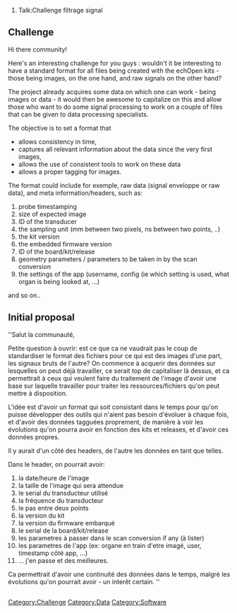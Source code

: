 # Talk:Challenge filtrage signal

== Challenge ==

Hi there community!

Here's an interesting challenge for you guys : wouldn't it be interesting to have a standard format for all files being created with the echOpen kits - those being images, on the one hand, and raw signals on the other hand? 

The project already acquires some data on which one can work - being images or data - it would then be awesome to capitalize on this and allow those who want to do some signal processing to work on a couple of files that can be given to data processing specialists.

The objective is to set a format that 
* allows consistency in time, 
* captures all relevant information about the data since the very first images, 
* allows the use of consistent tools to work on these data
* allows a proper tagging for images.


The format could include for exemple, raw data (signal enveloppe or raw data), and meta information/headers, such as:
# probe timestamping
# size of expected image
# ID of the transducer
# the sampling unit (mm between two pixels, ns between two points, ..)
# the kit version
# the embedded firmware version
# ID of the board/kit/release
# geometry parameters / parameters to be taken in by the scan conversion
# the settings of the app (username, config (ie which setting is used, what organ is being looked at, ...)

and so on..

== Initial proposal ==

''Salut la communauté,

Petite question à ouvrir: est ce que ca ne vaudrait pas le coup de standardiser le format des fichiers pour ce qui est des images d'une part, les signaux bruts de l'autre? On commence à acquerir des données sur lesquelles on peut déjà travailler, ce serait top de capitaliser là dessus, et ca permettrait à ceux qui veulent faire du traitement de l'image d'avoir une base sur laquelle travailler pour traiter les ressources/fichiers qu'on peut mettre à disposition.

L'idée est d'avoir un format qui soit consistant dans le temps pour qu'on puisse développer des outils qui n'aient pas besoin d'évoluer à chaque fois, et d'avoir des données tagguées proprement, de manière à voir les évolutions qu'on pourra avoir en fonction des kits et releases, et d'avoir ces données propres.

Il y aurait d'un côté des headers, de l'autre les données en tant que telles.

Dans le header, on pourrait avoir:
# la date/heure de l'image
# la taille de l'image qui sera attendue
# le serial du transducteur utilisé
# la fréquence du transducteur
# le pas entre deux points
# la version du kit
# la version du firmware embarqué
# le serial de la board/kit/release
# les parametres à passer dans le scan conversion if any (à lister)
# les parametres de l'app (ex: organe en train d'etre imagé, user, timestamp côté app, ...)
# ... j'en passe et des meilleures.

Ca permettrait d'avoir une continuité des données dans le temps, malgré les évolutions qu'on pourrait avoir - un interêt certain.
''


== ==

[[Category:Challenge]] [[Category:Data]] [[Category:Software]]